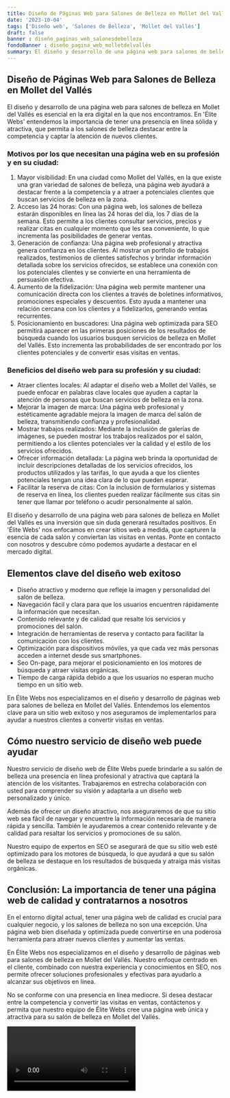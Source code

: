 ```yaml
---
title: Diseño de Páginas Web para Salones de Belleza en Mollet del Vallés
date: '2023-10-04'
tags: ['Diseño web', 'Salones de Belleza', 'Mollet del Vallés']
draft: false
banner : diseño_paginas_web_salonesdebelleza
fondoBanner : diseño_pagina_web_molletdelvallés
summary: El diseño y desarrollo de una página web para salones de belleza en Mollet del Vallés es esencial en la era digital en la que nos encontramos. En 'Élite Webs' entendemos la importancia de tener una presencia en línea sólida y atractiva, que permita a los salones de belleza destacar entre la competencia y captar la atención de nuevos clientes.
---
```


## Diseño de Páginas Web para Salones de Belleza en Mollet del Vallés

El diseño y desarrollo de una página web para salones de belleza en Mollet del Vallés es esencial en la era digital en la que nos encontramos. En 'Élite Webs' entendemos la importancia de tener una presencia en línea sólida y atractiva, que permita a los salones de belleza destacar entre la competencia y captar la atención de nuevos clientes.

### Motivos por los que necesitan una página web en su profesión y en su ciudad:

1. Mayor visibilidad: En una ciudad como Mollet del Vallés, en la que existe una gran variedad de salones de belleza, una página web ayudará a destacar frente a la competencia y a atraer a potenciales clientes que buscan servicios de belleza en la zona.
2. Acceso las 24 horas: Con una página web, los salones de belleza estarán disponibles en línea las 24 horas del día, los 7 días de la semana. Esto permite a los clientes consultar servicios, precios y realizar citas en cualquier momento que les sea conveniente, lo que incrementa las posibilidades de generar ventas.
3. Generación de confianza: Una página web profesional y atractiva genera confianza en los clientes. Al mostrar un portfolio de trabajos realizados, testimonios de clientes satisfechos y brindar información detallada sobre los servicios ofrecidos, se establece una conexión con los potenciales clientes y se convierte en una herramienta de persuasión efectiva.
4. Aumento de la fidelización: Una página web permite mantener una comunicación directa con los clientes a través de boletines informativos, promociones especiales y descuentos. Esto ayuda a mantener una relación cercana con los clientes y a fidelizarlos, generando ventas recurrentes.
5. Posicionamiento en buscadores: Una página web optimizada para SEO permitirá aparecer en las primeras posiciones de los resultados de búsqueda cuando los usuarios busquen servicios de belleza en Mollet del Vallés. Esto incrementa las probabilidades de ser encontrado por los clientes potenciales y de convertir esas visitas en ventas.

### Beneficios del diseño web para su profesión y su ciudad:

- Atraer clientes locales: Al adaptar el diseño web a Mollet del Vallés, se puede enfocar en palabras clave locales que ayuden a captar la atención de personas que buscan servicios de belleza en la zona.
- Mejorar la imagen de marca: Una página web profesional y estéticamente agradable mejora la imagen de marca del salón de belleza, transmitiendo confianza y profesionalidad.
- Mostrar trabajos realizados: Mediante la inclusión de galerías de imágenes, se pueden mostrar los trabajos realizados por el salón, permitiendo a los clientes potenciales ver la calidad y el estilo de los servicios ofrecidos.
- Ofrecer información detallada: La página web brinda la oportunidad de incluir descripciones detalladas de los servicios ofrecidos, los productos utilizados y las tarifas, lo que ayuda a que los clientes potenciales tengan una idea clara de lo que pueden esperar.
- Facilitar la reserva de citas: Con la inclusión de formularios y sistemas de reserva en línea, los clientes pueden realizar fácilmente sus citas sin tener que llamar por teléfono o acudir personalmente al salón.

El diseño y desarrollo de una página web para salones de belleza en Mollet del Vallés es una inversión que sin duda generará resultados positivos. En 'Élite Webs' nos enfocamos en crear sitios web a medida, que capturen la esencia de cada salón y conviertan las visitas en ventas. Ponte en contacto con nosotros y descubre cómo podemos ayudarte a destacar en el mercado digital.

<GifSeo />

<Cta />

## Elementos clave del diseño web exitoso

- Diseño atractivo y moderno que refleje la imagen y personalidad del salón de belleza.
- Navegación fácil y clara para que los usuarios encuentren rápidamente la información que necesitan.
- Contenido relevante y de calidad que resalte los servicios y promociones del salón.
- Integración de herramientas de reserva y contacto para facilitar la comunicación con los clientes.
- Optimización para dispositivos móviles, ya que cada vez más personas acceden a internet desde sus smartphones.
- Seo On-page, para mejorar el posicionamiento en los motores de búsqueda y atraer visitas orgánicas.
- Tiempo de carga rápida debido a que los usuarios no esperan mucho tiempo en un sitio web.

En Élite Webs nos especializamos en el diseño y desarrollo de páginas web para salones de belleza en Mollet del Vallés. Entendemos los elementos clave para un sitio web exitoso y nos aseguramos de implementarlos para ayudar a nuestros clientes a convertir visitas en ventas.

## Cómo nuestro servicio de diseño web puede ayudar

Nuestro servicio de diseño web de Élite Webs puede brindarle a su salón de belleza una presencia en línea profesional y atractiva que captará la atención de los visitantes. Trabajaremos en estrecha colaboración con usted para comprender su visión y adaptarla a un diseño web personalizado y único.

Además de ofrecer un diseño atractivo, nos aseguraremos de que su sitio web sea fácil de navegar y encuentre la información necesaria de manera rápida y sencilla. También le ayudaremos a crear contenido relevante y de calidad para resaltar los servicios y promociones de su salón.

Nuestro equipo de expertos en SEO se asegurará de que su sitio web esté optimizado para los motores de búsqueda, lo que ayudará a que su salón de belleza se destaque en los resultados de búsqueda y atraiga más visitas orgánicas.

## Conclusión: La importancia de tener una página web de calidad y contratarnos a nosotros

En el entorno digital actual, tener una página web de calidad es crucial para cualquier negocio, y los salones de belleza no son una excepción. Una página web bien diseñada y optimizada puede convertirse en una poderosa herramienta para atraer nuevos clientes y aumentar las ventas.

En Élite Webs nos especializamos en el diseño y desarrollo de páginas web para salones de belleza en Mollet del Vallés. Nuestro enfoque centrado en el cliente, combinado con nuestra experiencia y conocimientos en SEO, nos permite ofrecer soluciones profesionales y efectivas para ayudarlo a alcanzar sus objetivos en línea.

No se conforme con una presencia en línea mediocre. Si desea destacar entre la competencia y convertir las visitas en ventas, contáctenos y permita que nuestro equipo de Élite Webs cree una página web única y atractiva para su salón de belleza en Mollet del Vallés.

<Video />

<CtaBot job='Salones de Belleza' city='Mollet del Vallés'/>

<Gmaps query='Mollet del Vallés+españa+maps' />
